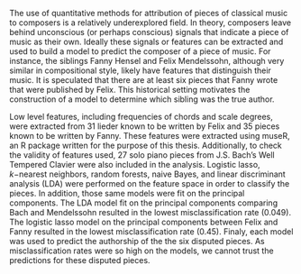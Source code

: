 

The use of quantitative methods for attribution of pieces of classical music to composers is a relatively underexplored field. In theory, composers leave behind unconscious (or perhaps conscious) signals that indicate a piece of music as their own. Ideally these signals or features can be extracted and used to build a model to predict the composer of a piece of music. For instance, the siblings Fanny Hensel and Felix Mendelssohn, although very similar in compositional style, likely have features that distinguish their music. It is speculated that there are at least six pieces that Fanny wrote that were published by Felix. This historical setting motivates the construction of a model to determine which sibling was the true author.  

Low level features, including frequencies of chords and scale degrees, were extracted from 31 lieder known to be written by Felix and 35 pieces known to be written by Fanny. These features were extracted using museR, an R package written for the purpose of this thesis. Additionally, to check the validity of features used, 27 solo piano pieces from J.S. Bach's Well Tempered Clavier were also included in the analysis. Logistic lasso, $k-$nearest neighbors, random forests, naive Bayes, and linear discriminant analysis (LDA) were performed on the feature space in order to classify the pieces. In addition, those same models were fit on the principal components. The LDA model fit on the principal components comparing Bach and Mendelssohn resulted in the lowest misclassification rate (0.049). The logistic lasso model on the principal components between Felix and Fanny resulted in the lowest misclassification rate (0.45).  Finaly, each model was used to predict the authorship of the the six disputed pieces. As misclassification rates were so high on the models, we cannot trust the predictions for these disputed pieces. 


